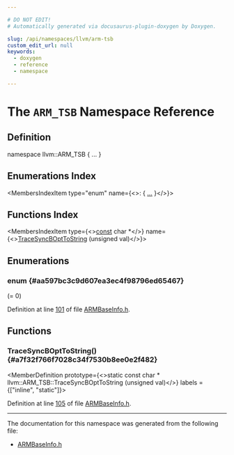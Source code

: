 ```yaml
---

# DO NOT EDIT!
# Automatically generated via docusaurus-plugin-doxygen by Doxygen.

slug: /api/namespaces/llvm/arm-tsb
custom_edit_url: null
keywords:
  - doxygen
  - reference
  - namespace

---
```





# The `ARM_TSB` Namespace Reference

<DoxygenPage pluginConfig={pluginConfig}>



## Definition

<CodeBlock>namespace llvm::ARM&#95;TSB &#123; ... &#125;</CodeBlock>

## Enumerations Index

<MembersIndex>

<MembersIndexItem
  type="enum"
  name={<>:  &#123; <a href="#aa597bc3c9d607ea3ec4f98796ed65467">...</a> &#125;</>}>
</MembersIndexItem>

</MembersIndex>

## Functions Index

<MembersIndex>

<MembersIndexItem
  type={<><a href="/docs/api/files/lib/lib/target/lib/target/aarch64/aarch64promoteconstant-cpp/#a90f8350fecae261c25be85d38b451bff">const</a> char &#42;</>}
  name={<><a href="#a7f32f766f7028c34f7530b8ee0e2f482">TraceSyncBOptToString</a> (unsigned val)</>}>
</MembersIndexItem>

</MembersIndex>


<SectionDefinition>

## Enumerations

### enum  {#aa597bc3c9d607ea3ec4f98796ed65467}

<MemberDefinition
  prototype="enum llvm::ARM_TSB::TraceSyncBOpt ">

<EnumerationList title="Enumeration values">

<Link id="aa597bc3c9d607ea3ec4f98796ed65467aacaea34c5148575538db8e9870849faf" />
<EnumerationListItem name="CSYNC">
 (= 0)
</EnumerationListItem>

</EnumerationList>

Definition at line <a href="/docs/api/files/lib/lib/target/lib/target/arm/lib/target/arm/mctargetdesc/armbaseinfo-h/#l00101">101</a> of file <a href="/docs/api/files/lib/lib/target/lib/target/arm/lib/target/arm/mctargetdesc/armbaseinfo-h">ARMBaseInfo.h</a>.
</MemberDefinition>

</SectionDefinition>

<SectionDefinition>

## Functions

### TraceSyncBOptToString() {#a7f32f766f7028c34f7530b8ee0e2f482}

<MemberDefinition
  prototype={<>static const char &#42; llvm::ARM&#95;TSB::TraceSyncBOptToString (unsigned val)</>}
  labels = {["inline", "static"]}>

Definition at line <a href="/docs/api/files/lib/lib/target/lib/target/arm/lib/target/arm/mctargetdesc/armbaseinfo-h/#l00105">105</a> of file <a href="/docs/api/files/lib/lib/target/lib/target/arm/lib/target/arm/mctargetdesc/armbaseinfo-h">ARMBaseInfo.h</a>.
</MemberDefinition>

</SectionDefinition>

<hr/>

The documentation for this namespace was generated from the following file:

<ul>
<li><a href="/docs/api/files/lib/lib/target/lib/target/arm/lib/target/arm/mctargetdesc/armbaseinfo-h">ARMBaseInfo.h</a></li>
</ul>

</DoxygenPage>
